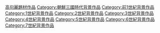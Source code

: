 [[Category:高句麗題材作品|]]
[[Category:朝鮮三國時代背景作品|Category:朝鮮三國時代背景作品]]
[[Category:前1世紀背景作品|Category:前1世紀背景作品]]
[[Category:1世紀背景作品|Category:1世紀背景作品]]
[[Category:2世紀背景作品|Category:2世紀背景作品]]
[[Category:3世紀背景作品|Category:3世紀背景作品]]
[[Category:4世紀背景作品|Category:4世紀背景作品]]
[[Category:5世紀背景作品|Category:5世紀背景作品]]
[[Category:6世紀背景作品|Category:6世紀背景作品]]
[[Category:7世紀背景作品|Category:7世紀背景作品]]